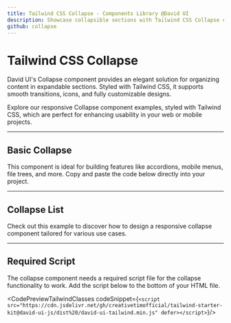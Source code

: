 ```yaml
---
title: Tailwind CSS Collapse - Components Library @David UI
description: Showcase collapsible sections with Tailwind CSS Collapse components. They are fully customizable for streamlined content organization and user-friendly designs.
github: collapse
---
```


<ScriptLoader src="https://cdn.jsdelivr.net/gh/creativetimofficial/tailwind-starter-kit@david-ui-js/dist%20/david-ui-tailwind.min.js" />

<InfoBadge />

# Tailwind CSS Collapse 

David UI's Collapse component provides an elegant solution for organizing content in expandable sections. Styled with Tailwind CSS, it supports smooth transitions, icons, and fully customizable designs.

Explore our responsive Collapse component examples, styled with Tailwind CSS, which are perfect for enhancing usability in your web or mobile projects.


---

## Basic Collapse

This component is ideal for building features like accordions, mobile menus, file trees, and more. Copy and paste the code below directly into your project.

<PreviewWithCode relativePath="collapse/collapse-demo.tsx" language="html" />

--- 

## Collapse List

Check out this example to discover how to design a responsive collapse component tailored for various use cases.

<PreviewWithCode relativePath="collapse/collapse-list.tsx" language="html" />

---

## Required Script
The collapse component needs a required script file for the collapse functionality to work. Add the script below to the bottom of your HTML file.


<CodePreviewTailwindClasses codeSnippet={`<script src="https://cdn.jsdelivr.net/gh/creativetimofficial/tailwind-starter-kit@david-ui-js/dist%20/david-ui-tailwind.min.js" defer></script>`}/>
